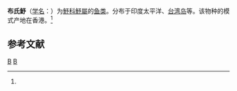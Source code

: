 {{Speciesbox
| taxon = Sphyraena putnamiae
| binomial_authority = Jordan et Schlegel, 1905<ref name='id7008'>{{cite web| url =http://www.bioinfo.cn/db05/BjdwSpecies.php?action=view&id=7008| title =布氏魣| work =中国动物物种编目数据库| publisher =中国科学院微生物研究所| author =中国科学院动物研究所| accessdate =2009-04-11| deadurl =yes| archiveurl =https://web.archive.org/web/20160305000503/http://www.bioinfo.cn/db05/BjdwSpecies.php?action=view&id=7008| archivedate =2016-03-05}}</ref>
}}

'''布氏魣'''（[[学名|学名]]：{{lang|la|''Sphyraena putnamiae''}}）为[[魣科|魣科]][[魣屬|魣屬]]的[[鱼类|鱼类]]。分布于印度太平洋、[[台湾岛|台湾岛]]等。该物种的模式产地在香港。<ref name='id7008'/>

== 参考文献 ==
{{reflist}}

{{Taxonbar|from=Q11059676}}

[[Category:魣屬|B]]
[[Category:_1905年描述的鱼类|B]]